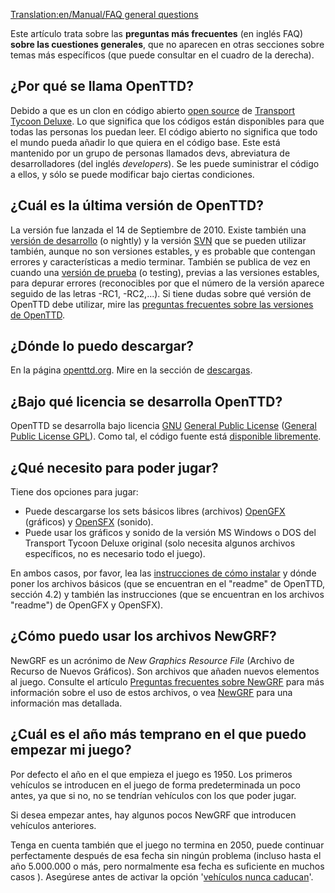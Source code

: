 [[Translation:en/Manual/FAQ general questions]]

{{es/FAQmenu}}
Este artículo trata sobre las '''preguntas más frecuentes''' (en inglés FAQ) '''sobre las cuestiones generales''', que no aparecen en otras secciones sobre temas más específicos (que puede consultar en el cuadro de la derecha).

==¿Por qué se llama OpenTTD?==
Debido a que es un clon en código abierto [http://www.opensource.org/ open source] de [[es/Archive/OpenTTD/Transport Tycoon Deluxe|Transport Tycoon Deluxe]]. Lo que significa que los códigos están disponibles para que todas las personas los puedan leer. El código abierto no significa que todo el mundo pueda añadir lo que quiera en el código base. Este está mantenido por un grupo de personas llamados devs, abreviatura de desarrolladores (del inglés ''developers''). Se les puede suministrar el código a ellos, y sólo se puede modificar bajo ciertas condiciones.

==¿Cuál es la última versión de OpenTTD?==
La versión {{en/Version}} fue lanzada el 14 de Septiembre de 2010. Existe también una [[es/Archive/Community/Versión de desarrollo|versión de desarrollo]] (o nightly) y la versión [https://www.wikipedia.org/wiki/es:Subversion SVN] que se pueden utilizar también, aunque no son versiones estables, y es probable que contengan errores y características a medio terminar. También se publica de vez en cuando una [[es/Versión de prueba|versión de prueba]] (o testing), previas a las versiones estables, para depurar errores (reconocibles por que el número de la versión aparece seguido de las letras -RC1, -RC2,...). Si tiene dudas sobre qué versión de OpenTTD debe utilizar, mire las [[es/Archive/Community/Preguntas frecuentes sobre las versiones de OpenTTD|preguntas frecuentes sobre las versiones de OpenTTD]].

==¿Dónde lo puedo descargar?==
En la página [http://www.openttd.org/download-stable openttd.org]. Mire en la sección de [[es/Descargas|descargas]].

==¿Bajo qué licencia se desarrolla OpenTTD?==
OpenTTD se desarrolla bajo licencia [http://www.gnu.org/ GNU] [http://www.gnu.org/copyleft/gpl.html General Public License] ([https://www.wikipedia.org/wiki/es:GNU General Public License GPL]). Como tal, el código fuente está [[es/Development/Preguntas frecuentes sobre desarrollo#¿Dónde puedo obtener el código fuente?|disponible libremente]].

==¿Qué necesito para poder jugar?==
Tiene dos opciones para jugar:
* Puede descargarse los sets básicos libres (archivos) [http://dev.openttdcoop.org/projects/opengfx OpenGFX] (gráficos) y [http://dev.openttdcoop.org/projects/opensfx OpenSFX] (sonido).
* Puede usar los gráficos y sonido de la versión MS Windows o DOS del Transport Tycoon Deluxe original (solo necesita algunos archivos específicos, no es necesario todo el juego).
En ambos casos, por favor, lea las [[es/Manual/Instalación|instrucciones de cómo instalar]] y dónde poner los archivos básicos (que se encuentran en el "readme" de OpenTTD, sección 4.2) y también las instrucciones (que se encuentran en los archivos "readme") de OpenGFX y OpenSFX).

==¿Cómo puedo usar los archivos NewGRF?==
NewGRF es un acrónimo de ''New Graphics Resource File'' (Archivo de Recurso de Nuevos Gráficos). Son archivos que añaden nuevos elementos al juego. Consulte el artículo [[es/Archive/Community/Preguntas frecuentes sobre NewGRF|Preguntas frecuentes sobre NewGRF]] para más información sobre el uso de estos archivos, o vea [[es/Manual/NewGRF|NewGRF]] para una información mas detallada.

==¿Cuál es el año más temprano en el que puedo empezar mi juego?==
Por defecto el año en el que empieza el juego es 1950. Los primeros vehículos se introducen en el juego de forma predeterminada un poco antes, ya que si no, no se tendrían vehículos con los que poder jugar.

Si desea empezar antes, hay algunos pocos NewGRF que introducen vehículos anteriores.

Tenga en cuenta también que el juego no termina en 2050, puede continuar perfectamente después de esa fecha sin ningún problema (incluso hasta el año 5.000.000 o más, pero normalmente esa fecha es suficiente en muchos casos {{en/Emoticon|:)}}). Asegúrese antes de activar la opción '[[es/Archive/Manual/Settings/Opciones avanzadas/Vehículos#Vehículos nunca caducan|vehículos nunca caducan]]'.